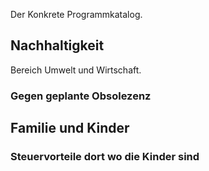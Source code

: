 Der Konkrete Programmkatalog.


== Nachhaltigkeit ==

Bereich Umwelt und Wirtschaft.

=== Gegen geplante Obsolezenz ===


== Familie und Kinder ==


=== Steuervorteile dort wo die Kinder sind ===